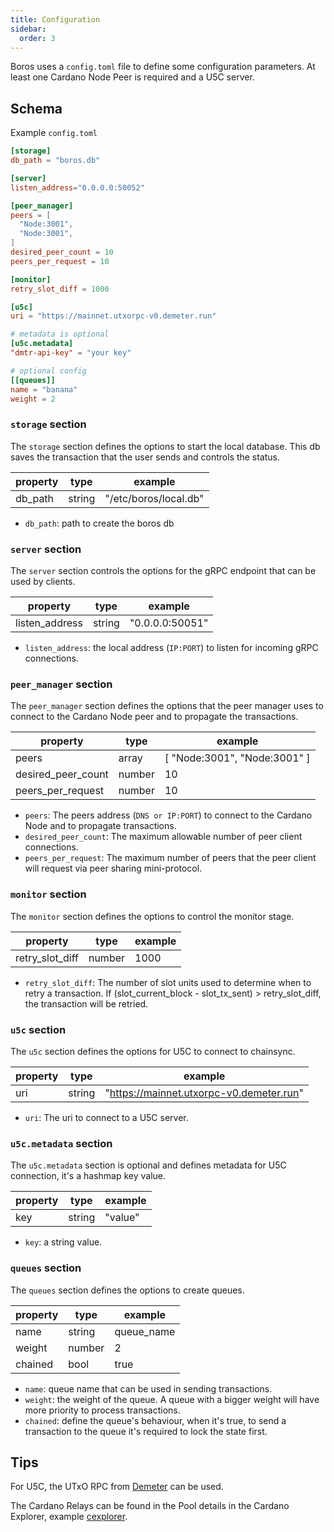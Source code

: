 ```yaml
---
title: Configuration
sidebar:
  order: 3
---
```


Boros uses a `config.toml` file to define some configuration parameters. At least one Cardano Node Peer is required and a U5C server.

## Schema

Example `config.toml`

```toml
[storage]
db_path = "boros.db"

[server]
listen_address="0.0.0.0:50052"

[peer_manager]
peers = [
  "Node:3001",
  "Node:3001",
]
desired_peer_count = 10
peers_per_request = 10

[monitor]
retry_slot_diff = 1000

[u5c]
uri = "https://mainnet.utxorpc-v0.demeter.run"

# metadata is optional
[u5c.metadata]
"dmtr-api-key" = "your key"

# optional config
[[queues]]
name = "banana"
weight = 2
```

### `storage` section

The `storage` section defines the options to start the local database. This db saves the transaction that the user sends and controls the status.

| property   | type    | example               |
| ---------- | ------- | --------------------- |
| db_path    | string  | "/etc/boros/local.db" |

- `db_path`: path to create the boros db

### `server` section

The `server` section controls the options for the gRPC endpoint that can be used by clients.

| property       | type   | example         |
| -------------- | ------ | --------------- |
| listen_address | string | "0.0.0.0:50051" |

- `listen_address`: the local address (`IP:PORT`) to listen for incoming gRPC connections.

### `peer_manager` section

The `peer_manager` section defines the options that the peer manager uses to connect to the Cardano Node peer and to propagate the transactions.

| property       | type   | example                      |
| -------------- | ------ | ---------------------------- |
| peers          | array  | [ "Node:3001", "Node:3001" ] |
| desired_peer_count | number | 10 |
| peers_per_request | number | 10 |

- `peers`: The peers address (`DNS or IP:PORT`) to connect to the Cardano Node and to propagate transactions.
- `desired_peer_count`: The maximum allowable number of peer client connections.
- `peers_per_request`: The maximum number of peers that the peer client will request via peer sharing mini-protocol.

### `monitor` section

The `monitor` section defines the options to control the monitor stage.

| property        | type   | example |
| --------------  | ------ | ------- |
| retry_slot_diff | number | 1000    |

- `retry_slot_diff`: The number of slot units used to determine when to retry a transaction. If (slot_current_block - slot_tx_sent) > retry_slot_diff, the transaction will be retried.

### `u5c` section

The `u5c` section defines the options for U5C to connect to chainsync.

| property    | type   | example                                  |
| ----------- | ------ | ---------------------------------------- |
| uri         | string | "https://mainnet.utxorpc-v0.demeter.run" |

- `uri`: The uri to connect to a U5C server.

### `u5c.metadata` section

The `u5c.metadata` section is optional and defines metadata for U5C connection, it's a hashmap key value.

| property    | type   | example |
| ----------- | ------ | ------- |
| key         | string | "value" |

- `key`: a string value.

### `queues` section

The `queues` section defines the options to create queues.

| property | type    | example    |
| -------- | ------- | ---------- |
| name     | string  | queue_name |
| weight   | number  | 2          |
| chained  | bool    | true       |

- `name`: queue name that can be used in sending transactions.
- `weight`: the weight of the queue. A queue with a bigger weight will have more priority to process transactions.
- `chained`: define the queue's behaviour, when it's true, to send a transaction to the queue it's required to lock the state first.

## Tips

For U5C, the UTxO RPC from [Demeter](https://demeter.run/ports/cardano-utxorpc) can be used.

The Cardano Relays can be found in the Pool details in the Cardano Explorer, example [cexplorer](https://cexplorer.io).
